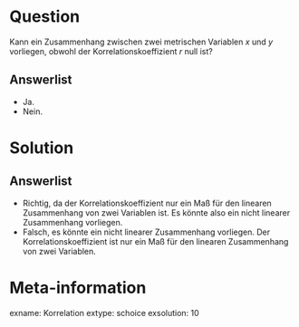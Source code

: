 Question
========

Kann ein Zusammenhang zwischen zwei metrischen Variablen $x$ und $y$ vorliegen, obwohl der Korrelationskoeffizient $r$ null ist?

Answerlist
----------
* Ja.
* Nein.


Solution
========

Answerlist
----------
* Richtig, da der Korrelationskoeffizient nur ein Maß für den linearen Zusammenhang von zwei Variablen ist. Es könnte also ein nicht linearer Zusammenhang vorliegen.
* Falsch, es könnte ein nicht linearer Zusammenhang vorliegen. Der Korrelationskoeffizient ist nur ein Maß für den linearen Zusammenhang von zwei Variablen.


Meta-information
================
exname: Korrelation
extype: schoice
exsolution: 10